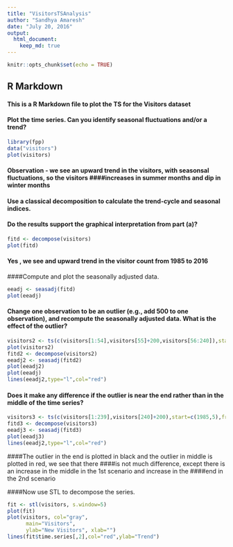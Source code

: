 ```yaml
---
title: "VisitorsTSAnalysis"
author: "Sandhya Amaresh"
date: "July 20, 2016"
output: 
  html_document:
    keep_md: true
---
```


```r
knitr::opts_chunk$set(echo = TRUE)
```

## R Markdown
#### This is a R Markdown file to plot the TS for the Visitors dataset
#### Plot the time series. Can you identify seasonal fluctuations and/or a trend?
```r
library(fpp)
data("visitors")
plot(visitors)
```
#### Observation - we see an upward trend in the visitors, with seasonsal fluctuations, so the visitors ####increases in summer months and dip in winter months

#### Use a classical decomposition to calculate the trend-cycle and seasonal indices. 
#### Do the results support the graphical interpretation from part (a)? 
```r
fitd <- decompose(visitors)
plot(fitd)
```
#### Yes , we see and upward trend in the visitor count from 1985 to 2016


####Compute and plot the seasonally adjusted data.
```r
eeadj <- seasadj(fitd)
plot(eeadj)
```
#### Change one observation to be an outlier (e.g., add 500 to one observation), and recompute the seasonally adjusted data. What is the effect of the outlier? 
```r
visitors2 <- ts(c(visitors[1:54],visitors[55]+200,visitors[56:240]),start=c(1985,5),frequency=12)
plot(visitors2)
fitd2 <- decompose(visitors2)
eeadj2 <- seasadj(fitd2)
plot(eeadj2)
plot(eeadj)
lines(eeadj2,type="l",col="red")
```
#### Does it make any difference if the outlier is near the end rather than in the middle of the time series? 
```r
visitors3 <- ts(c(visitors[1:239],visitors[240]+200),start=c(1985,5),frequency=12)
fitd3 <- decompose(visitors3)
eeadj3 <- seasadj(fitd3)
plot(eeadj3)
lines(eeadj2,type="l",col="red")
```
####The outlier in the end is plotted in black and the outlier in middle is plotted in red, we see that there ####is not much difference, except there is an increase in the middle in the 1st scenario and increase in the 
####end in the 2nd scenario

####Now use STL to decompose the series. 
```r
fit <- stl(visitors, s.window=5)
plot(fit)
plot(visitors, col="gray",
      main="Visitors",
      ylab="New Visitors", xlab="")
lines(fit$time.series[,2],col="red",ylab="Trend")
```

